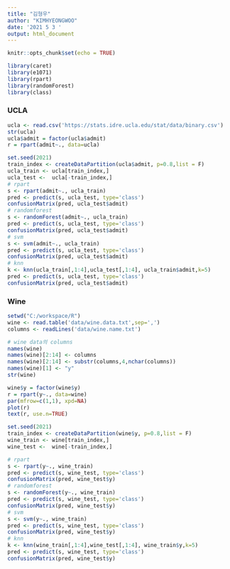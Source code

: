 ```yaml
---
title: "김형우"
author: "KIMHYEONGWOO"
date: '2021 5 3 '
output: html_document
---
```


```r
knitr::opts_chunk$set(echo = TRUE)
```

```r
library(caret)
library(e1071)
library(rpart)
library(randomForest)
library(class)

```

### UCLA

```r
ucla <- read.csv('https://stats.idre.ucla.edu/stat/data/binary.csv')
str(ucla)
ucla$admit = factor(ucla$admit)
r = rpart(admit~., data=ucla)

set.seed(2021)
train_index <- createDataPartition(ucla$admit, p=0.8,list = F)
ucla_train <- ucla[train_index,]
ucla_test <-  ucla[-train_index,]
# rpart
s <- rpart(admit~., ucla_train)
pred <- predict(s, ucla_test, type='class')
confusionMatrix(pred, ucla_test$admit)
# randomforest
s <- randomForest(admit~., ucla_train)
pred <- predict(s, ucla_test, type='class')
confusionMatrix(pred, ucla_test$admit)
# svm
s <- svm(admit~., ucla_train)
pred <- predict(s, ucla_test, type='class')
confusionMatrix(pred, ucla_test$admit)
# knn
k <- knn(ucla_train[,1:4],ucla_test[,1:4], ucla_train$admit,k=5)
pred <- predict(s, ucla_test, type='class')
confusionMatrix(pred, ucla_test$admit)


```

### Wine
```r
setwd("C:/workspace/R")
wine <- read.table('data/wine.data.txt',sep=',')
columns <- readLines('data/wine.name.txt')

# wine data의 columns
names(wine)
names(wine)[2:14] <- columns
names(wine)[2:14] <- substr(columns,4,nchar(columns))
names(wine)[1] <- "y"
str(wine)

wine$y = factor(wine$y)
r = rpart(y~., data=wine)
par(mfrow=c(1,1), xpd=NA)
plot(r)
text(r, use.n=TRUE)

set.seed(2021)
train_index <- createDataPartition(wine$y, p=0.8,list = F)
wine_train <- wine[train_index,]
wine_test <-  wine[-train_index,]

# rpart
s <- rpart(y~., wine_train)
pred <- predict(s, wine_test, type='class')
confusionMatrix(pred, wine_test$y)
# randomforest
s <- randomForest(y~., wine_train)
pred <- predict(s, wine_test, type='class')
confusionMatrix(pred, wine_test$y)
# svm
s <- svm(y~., wine_train)
pred <- predict(s, wine_test, type='class')
confusionMatrix(pred, wine_test$y)
# knn
k <- knn(wine_train[,1:4],wine_test[,1:4], wine_train$y,k=5)
pred <- predict(s, wine_test, type='class')
confusionMatrix(pred, wine_test$y)

```

